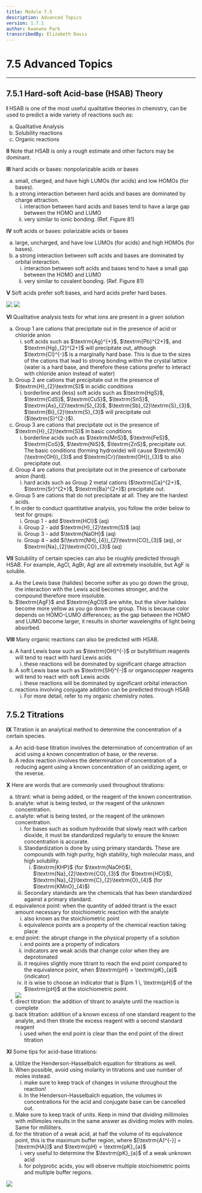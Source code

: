 ```yaml
---
title: Module 7.5
description: Advanced Topics
version: 1.7.1
author: Kwanwoo Park
transcribedBy: Elizabeth Davis
---
```


# 7.5 Advanced Topics
---

## 7.5.1 Hard-soft Acid-base (HSAB) Theory

**I** HSAB is one of the most useful qualitative theories in chemistry, can be used to predict a wide
variety of reactions such as:

<ol type="a">
  <li>
    Qualitative Analysis
  </li>
  <li>
    Solubility reactions
  </li>
  <li>
    Organic reactions
  </li>
</ol>

**II** Note that HSAB is only a rough estimate and other factors may be dominant.

**III** hard acids or bases: nonpolarizable acids or bases

<ol type="a">
  <li>
    small, charged, and have high LUMOs (for acids) and low HOMOs (for bases).
  </li>
  <li>
    a strong interaction between hard acids and bases are dominated by charge attraction.
    <ol type="i">
      <li>
        interaction between hard acids and bases tend to have a large gap between the
        HOMO and LUMO
      </li>
      <li>
        very similar to ionic bonding. (Ref. Figure 81)
      </li>
    </ol>
  </li>
</ol>

**IV** soft acids or bases: polarizable acids or bases

<ol type="a">
  <li>
    large, uncharged, and have low LUMOs (for acids) and high HOMOs (for bases).
  </li>
  <li>
    a strong interaction between soft acids and bases are dominated by orbital interaction.
    <ol type="i">
      <li>
        interaction between soft acids and bases tend to have a small gap between the
        HOMO and LUMO
      </li>
      <li>
        very similar to covalent bonding. (Ref. Figure 81)
      </li>
    </ol>
  </li>
</ol>

**V** Soft acids prefer soft bases, and hard acids prefer hard bases.

<img src="https://i.imgur.com/Xkildo8.png" />


<img src="https://i.imgur.com/VOfXIjy.png" />

**VI** Qualitative analysis tests for what ions are present in a given solution

<ol type="a">
  <li>
    Group 1 are cations that precipitate out in the presence of acid or chloride anion
    <ol type="i">
      <li>
        soft acids such as $\textrm{Ag}^{+}$, $\textrm{Pb}^{2+}$, and $\textrm{Hg}_{2}^{2+}$
        will precipitate out, although $\textrm{Cl}^{-}$ is a marginally hard base.
        This is due to the sizes of the cations that lead to strong bonding
        within the crystal lattice (water is a hard base, and therefore these
        cations prefer to interact with chloride anion instead of water)
      </li>
    </ol>
  </li>
  <li>
    Group 2 are cations that precipitate out in the presence of $\textrm{H}_{2}\textrm{S}$ in acidic conditions
    <ol type="i">
      <li>
        borderline and (less) soft acids such as $\textrm{HgS}$, $\textrm{CdS}$, $\textrm{CuS}$, $\textrm{SnS}$, 
        $\textrm{As}_{2}\textrm{S}_{3}$, $\textrm{Sb}_{2}\textrm{S}_{3}$, $\textrm{Bi}_{2}\textrm{S}_{3}$
        will precipitate out ($\textrm{S}^{2-}$).
      </li>
    </ol>
  </li>
  <li>
    Group 3 are cations that precipitate out in the presence of $\textrm{H}_{2}\textrm{S}$ in basic conditions
    <ol type="i">
      <li>
        borderline acids such as $\textrm{MnS}$, $\textrm{FeS}$, $\textrm{CoS}$, $\textrm{NiS}$, $\textrm{ZnS}$,
        precipitate out. The basic conditions (forming hydroxide) will cause $\textrm{Al}(\textrm{OH})_{3}$ and $\textrm{Cr}(\textrm{OH})_{3}$
        to also precipitate out.
      </li>
    </ol>
  </li>
  <li>
    Group 4 are cations that precipitate out in the presence of carbonate anion (hard).
    <ol type="i">
      <li>
        hard acids such as Group 2 metal cations ($\textrm{Ca}^{2+}$, $\textrm{Sr}^{2+}$, $\textrm{Ba}^{2+}$) precipitate out.
      </li>
    </ol>
  </li>
  <li>
    Group 5 are cations that do not precipitate at all. They are the hardest acids.
  </li>
  <li>
    In order to conduct quantitative analysis, you follow the order below to test for groups:
    <ol type="i">
      <li>
        Group 1 - add $\textrm{HCl}$ (aq)
      </li>
      <li>
        Group 2 - add $\textrm{H}_{2}\textrm{S}$ (aq)
      </li>
      <li>
        Group 3 - add $\textrm{NaOH}$ (aq)
      </li>
      <li>
        Group 4 - add $(\textrm{NH}_{4})_{2}\textrm{CO}_{3}$ (aq), or $\textrm{Na}_{2}\textrm{CO}_{3}$ (aq)
      </li>
    </ol>
  </li>
</ol>

**VII** Solubility of certain species can also be roughly predicted through HSAB. For example, $\textrm{AgCl}$,
$\textrm{AgBr}$, $\textrm{AgI}$ are all extremely insoluble, but $\textrm{AgF}$ is soluble.

<ol type="a">
  <li>
    As the Lewis base (halides) become softer as you go down the group, the interaction with
    the Lewis acid becomes stronger, and the compound therefore more insoluble.
  </li>
  <li>
    $\textrm{AgF}$ and $\textrm{AgCl}$ are white, but the silver halides become more yellow as you go down the
    group. This is because color depends on HOMO-LUMO differences; as the gap between
    the HOMO and LUMO become larger, it results in shorter wavelengths of light being absorbed.
  </li>
</ol>

**VIII** Many organic reactions can also be predicted with HSAB.

<ol type="a">
  <li>
    A hard Lewis base such as $\textrm{OH}^{-}$ or butyllithium reagents will tend to react with hard
    Lewis acids
    <ol type="i">
      <li>
        these reactions will be dominated by significant charge attraction
      </li>
    </ol>
  </li>
  <li>
    A soft Lewis base such as $\textrm{SH}^{-}$ or organocopper reagents will tend to react with soft
    Lewis acids
    <ol type="i">
      <li>
        these reactions will be dominated by significant orbital interaction
      </li>
    </ol>
  </li>
  <li>
    reactions involving conjugate addition can be predicted through HSAB
    <ol type="i">
      <li>
        For more detail, refer to my organic chemistry notes.
      </li>
    </ol>
  </li>
</ol>

## 7.5.2 Titrations

**IX** Titration is an analytical method to determine the concentration of a certain species.

<ol type="a">
  <li>
    An acid-base titration involves the determination of concentration of an acid using a
    known concentration of base, or the reverse.
  </li>
  <li>
    A redox reaction involves the determination of concentration of a reducing agent using a
    known concentration of an oxidizing agent, or the reverse.
  </li>
</ol>

**X** Here are words that are commonly used throughout titrations:

<ol type="a">
  <li>
    titrant: what is being added, or the reagent of the known concentration.
  </li>
  <li>
    analyte: what is being tested, or the reagent of the unknown concentration.
  </li>
  <li>
    analyte: what is being tested, or the reagent of the unknown concentration.
    <ol type="i">
      <li>
        for bases such as sodium hydroxide that slowly react with carbon dioxide, it must
        be standardized regularly to ensure the known concentration is accurate.
      </li>
      <li>
        Standardization is done by using primary standards. These are compounds with
        high purity, high stability, high molecular mass, and high solubility.
        <ol type="i">
          <li>
            $\textrm{KHP}$ (for $\textrm{NaOH}$), $\textrm{Na}_{2}\textrm{CO}_{3}$ (for $\textrm{HCl}$), $\textrm{Na}_{2}\textrm{C}_{2}\textrm{O}_{4}$ (for $\textrm{KMnO}_{4}$)
          </li>
        </ol>
      </li>
      <li>
        Secondary standards are the chemicals that has been standardized against a
        primary standard.
      </li>
    </ol>
  </li>
  <li>
    equivalence point: when the quantity of added titrant is the exact amount necessary for
    stoichiometric reaction with the analyte
    <ol type="i">
      <li>
        also known as the stoichiometric point
      </li>
      <li>
        equivalence points are a property of the chemical reaction taking place
      </li>
    </ol>
  </li>
  <li>
    end point: the abrupt change in the physical property of a solution
    <ol type="i">
      <li>
        end points are a property of indicators
      </li>
      <li>
        indicators are weak acids that change color when they are deprotonated
      </li>
      <li>
        it requires slightly more titrant to reach the end point compared to the
        equivalence point, when $\textrm{pH} = \textrm{pK}_{a}$ (indicator)
      </li>
      <li>
        it is wise to choose an indicator that is $\pm 1 \, \textrm{pH}$ of the $\textrm{pH}$ at the stoichiometric point.
      </li>
    </ol>
  </li>

  <img src="https://i.imgur.com/e8QPmpV.png" />

  <li>
    direct titration: the addition of titrant to analyte until the reaction is complete
  </li>
  <li>
    back titration: addition of a known excess of one standard reagent to the analyte, and
    then titrate the excess reagent with a second standard reagent
    <ol type="i">
      <li>
        used when the end point is clear than the end point of the direct titration
      </li>
    </ol>
  </li>
</ol>

**XI** Some tips for acid-base titrations:

<ol type="a">
  <li>
    Utilize the Henderson-Hasselbalch equation for titrations as well.
  </li>
  <li>
    When possible, avoid using molarity in titrations and use number of moles instead.
    <ol type="i">
      <li>
        make sure to keep track of changes in volume throughout the reaction!
      </li>
      <li>
        In the Henderson-Hasselbalch equation, the volumes in concentrations for the
        acid and conjugate base can be cancelled out.
      </li>
    </ol>
  </li>
  <li>
    Make sure to keep track of units. Keep in mind that dividing millimoles with millimoles
    results in the same answer as dividing moles with moles. Same for milliliters.
  </li>
  <li>
    for the titration of a weak acid, at half the volume of its equivalence point, this is the
    maximum buffer region, where $[\textrm{A}^{-}] = [\textrm{HA}]$ and $\textrm{pH} = \textrm{pK}_{a}$
    <ol type="i">
      <li>
        very useful to determine the $\textrm{pK}_{a}$ of a weak unknown acid
      </li>
      <li>
        for polyprotic acids, you will observe multiple stoichiometric points and multiple
        buffer regions.
      </li>
    </ol>
  </li>
</ol>

<img src="https://i.imgur.com/YPn1Bij.png" />